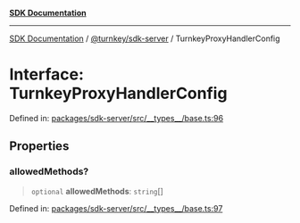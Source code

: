 [**SDK Documentation**](../../../README.mdx)

***

[SDK Documentation](../../../packages.mdx) / [@turnkey/sdk-server](../README.mdx) / TurnkeyProxyHandlerConfig

# Interface: TurnkeyProxyHandlerConfig

Defined in: [packages/sdk-server/src/\_\_types\_\_/base.ts:96](https://github.com/tkhq/sdk/blob/e1b1a69bdd608320aaf03cc2dbbf68dc0c52b28d/packages/sdk-server/src/__types__/base.ts#L96)

## Properties

### allowedMethods?

> `optional` **allowedMethods**: `string`[]

Defined in: [packages/sdk-server/src/\_\_types\_\_/base.ts:97](https://github.com/tkhq/sdk/blob/e1b1a69bdd608320aaf03cc2dbbf68dc0c52b28d/packages/sdk-server/src/__types__/base.ts#L97)
